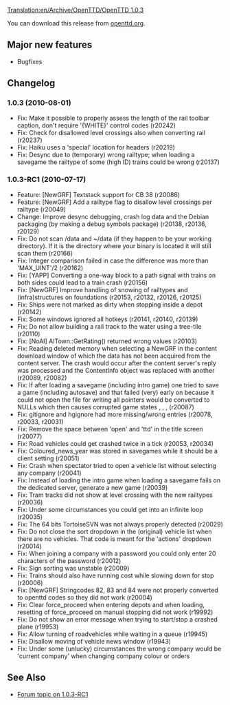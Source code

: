 [[Translation:en/Archive/OpenTTD/OpenTTD 1.0.3]]

{{en/Development/OTTDVersions}}
{{en/Archive/OpenTTD/Release|prev=en/Archive/OpenTTD/OpenTTD 1.0.2|next=en/Archive/OpenTTD/OpenTTD 1.0.4|date=2010-08-01}}

You can download this release from [http://www.openttd.org/en/download-stable/1.0.3 openttd.org].

==Major new features==

* Bugfixes

==Changelog==

===1.0.3 (2010-08-01)===

* Fix: Make it possible to properly assess the length of the rail toolbar caption, don't require '{WHITE}' control codes (r20242)
* Fix: Check for disallowed level crossings also when converting rail (r20237)
* Fix: Haiku uses a 'special' location for headers (r20219)
* Fix: Desync due to (temporary) wrong railtype; when loading a savegame the railtype of some (high ID) trains could be wrong {{en/Development/Design Drafts/Flyspray|3945}} (r20137)

===1.0.3-RC1 (2010-07-17)===

* Feature: [NewGRF] Textstack support for CB 38 (r20086)
* Feature: [NewGRF] Add a railtype flag to disallow level crossings per railtype (r20049)
* Change: Improve desync debugging, crash log data and the Debian packaging (by making a debug symbols package) (r20138, r20136, r20129)
* Fix: Do not scan /data and ~/data (if they happen to be your working directory). If it is the directory where your binary is located it will still scan them {{en/Development/Design Drafts/Flyspray|3949}} (r20166)
* Fix: Integer comparison failed in case the difference was more than 'MAX_UINT'/2 {{en/Development/Design Drafts/Flyspray|3954}} (r20162)
* Fix: [YAPP] Converting a one-way block to a path signal with trains on both sides could lead to a train crash {{en/Development/Design Drafts/Flyspray|3937}} (r20156)
* Fix: [NewGRF] Improve handling of snowing of railtypes and (infra)structures on foundations {{en/Development/Design Drafts/Flyspray|3883}} (r20153, r20132, r20126, r20125)
* Fix: Ships were not marked as dirty when stopping inside a depot {{en/Development/Design Drafts/Flyspray|3880}} (r20142)
* Fix: Some windows ignored all hotkeys {{en/Development/Design Drafts/Flyspray|3902}} (r20141, r20140, r20139)
* Fix: Do not allow building a rail track to the water using a tree-tile {{en/Development/Design Drafts/Flyspray|3695}} (r20110)
* Fix: [NoAI] AITown::GetRating() returned wrong values {{en/Development/Design Drafts/Flyspray|3934}} (r20103)
* Fix: Reading deleted memory when selecting a NewGRF in the content download window of which the data has not been acquired from the content server. The crash would occur after the content server's reply was processed and the ContentInfo object was replaced with another {{en/Development/Design Drafts/Flyspray|3899}} (r20089, r20082)
* Fix: If after loading a savegame (including intro game) one tried to save a game (including autosave) and that failed (very) early on because it could not open the file for writing all pointers would be converted to NULLs which then causes corrupted game states {{en/Development/Design Drafts/Flyspray|3876}}, {{en/Development/Design Drafts/Flyspray|3887}}, {{en/Development/Design Drafts/Flyspray|3920}}, {{en/Development/Design Drafts/Flyspray|3923}} (r20087)
* Fix: gitignore and hgignore had more missing/wrong entries (r20078, r20033, r20031)
* Fix: Remove the space between 'open' and 'ttd' in the title screen (r20077)
* Fix: Road vehicles could get crashed twice in a tick {{en/Development/Design Drafts/Flyspray|3896}} (r20053, r20034)
* Fix: Coloured_news_year was stored in savegames while it should be a client setting {{en/Development/Design Drafts/Flyspray|3916}} (r20051)
* Fix: Crash when spectator tried to open a vehicle list without selecting any company {{en/Development/Design Drafts/Flyspray|3892}} (r20041)
* Fix: Instead of loading the intro game when loading a savegame fails on the dedicated server, generate a new game {{en/Development/Design Drafts/Flyspray|3907}} (r20039)
* Fix: Tram tracks did not show at level crossing with the new railtypes {{en/Development/Design Drafts/Flyspray|3911}} (r20036)
* Fix: Under some circumstances you could get into an infinite loop {{en/Development/Design Drafts/Flyspray|3909}} (r20035)
* Fix: The 64 bits TortoiseSVN was not always properly detected (r20029)
* Fix: Do not close the sort dropdown in the (original) vehicle list when there are no vehicles. That code is meant for the 'actions' dropdown {{en/Development/Design Drafts/Flyspray|3881}} (r20014)
* Fix: When joining a company with a password you could only enter 20 characters of the password (r20012)
* Fix: Sign sorting was unstable {{en/Development/Design Drafts/Flyspray|3893}} (r20009)
* Fix: Trains should also have running cost while slowing down for stop (r20006)
* Fix: [NewGRF] Stringcodes 82, 83 and 84 were not properly converted to openttd codes so they did not work (r20004)
* Fix: Clear force_proceed when entering depots and when loading, resetting of force_proceed on manual stopping did not work {{en/Development/Design Drafts/Flyspray|3878}} (r19992)
* Fix: Do not show an error message when trying to start/stop a crashed plane {{en/Development/Design Drafts/Flyspray|3874}} (r19953)
* Fix: Allow turning of roadvehicles while waiting in a queue (r19945)
* Fix: Disallow moving of vehicle news window {{en/Development/Design Drafts/Flyspray|3865}} (r19943)
* Fix: Under some (unlucky) circumstances the wrong company would be 'current company' when changing company colour or orders {{en/Development/Design Drafts/Flyspray|3903}}


== See Also ==
* [http://www.tt-forums.net/viewtopic.php?f=29&t=49300 Forum topic on 1.0.3-RC1]